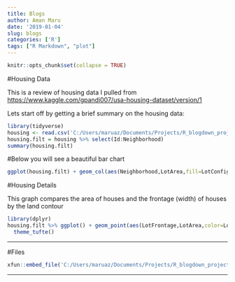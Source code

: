 ```yaml
---
title: Blogs
author: Aman Maru
date: '2019-01-04'
slug: blogs
categories: ['R']
tags: ["R Markdown", "plot"]
---
```


```r
knitr::opts_chunk$set(collapse = TRUE)
```

#Housing Data

This is a review of housing data I pulled from <https://www.kaggle.com/gpandi007/usa-housing-dataset/version/1>

Lets start off by getting a brief summary on the housing data:
```r
library(tidyverse)
housing <- read.csv('C:/Users/maruaz/Documents/Projects/R_blogdown_projects/newdefault/newdefault/static/post/housingtest.csv')
housing.filt = housing %>% select(Id:Neighborhood)
summary(housing.filt)

```

#Below you will see a beautiful bar chart
```r
ggplot(housing.filt) + geom_col(aes(Neighborhood,LotArea,fill=LotConfig)) + coord_flip()

```

#Housing Details

This graph compares the area of houses and the frontage (width) of houses by the land contour
```r
library(dplyr)
housing.filt %>% ggplot() + geom_point(aes(LotFrontage,LotArea,color=LotShape))
  theme_tufte()

```


---

#Files

```r
xfun::embed_file('C:/Users/maruaz/Documents/Projects/R_blogdown_projects/newdefault/newdefault/static/post/housingtest.csv')

```

---


